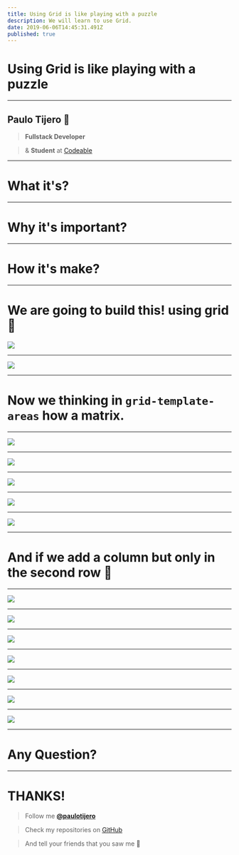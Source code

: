 ```yaml
---
title: Using Grid is like playing with a puzzle
description: We will learn to use Grid.
date: 2019-06-06T14:45:31.491Z
published: true
---
```


# Using Grid is like playing with a puzzle

---

## Paulo Tijero 👋

> **Fullstack Developer**

> & **Student** at [Codeable](https://codeable.pe)

---

# What it's?

---

# Why it's important?

---

# How it's make?

---

# We are going to build this! using grid 📏

![](/static/img/slide/grid/example-1.png)

---

![](/static/img/slide/grid/row-column.png)

---

# Now we thinking in `grid-template-areas` how a matrix.

---

![](/static/img/slide/grid/matrix.png)

---

![](/static/img/slide/grid/area-columns.png)

---

![](/static/img/slide/grid/grid-area-1.png)

---

![](/static/img/slide/grid/html-1.png)

---

![](/static/img/slide/grid/example-1.png)

---

# And if we add a column but only in the second row 🤔

---

![](/static/img/slide/grid/example-2.png)

---

![](/static/img/slide/grid/bad.png)

---

![](/static/img/slide/grid/amazed.jpg)

---

![](/static/img/slide/grid/good.png)

---

![](/static/img/slide/grid/grid-area-2.png)

---

![](/static/img/slide/grid/html-2.png)

---

![](/static/img/slide/grid/example-2.png)

---

# Any Question?

---

# THANKS!

> Follow me **[@paulotijero](https://twitter.com/paulotijero)**

> Check my repositories on [GitHub](https://github.com/paulotijero)

> And tell your friends that you saw me 👀
